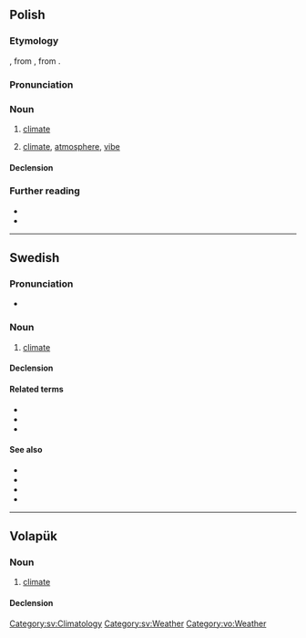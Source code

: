 {{also|klímat}}
==Polish==

===Etymology===
{{bor+|pl|fr|climat}}, from {{der|pl|la|clima}}, from {{der|pl|grc|κλίμα}}.

===Pronunciation===
{{pl-p|a=Pl-klimat.ogg}}

===Noun===
{{pl-noun|m-in}}

# {{lb|pl|climatology}} [[climate]]
# [[climate]], [[atmosphere]], [[vibe]]
#: {{syn|pl|atmosfera|aura|nastrój}}

====Declension====
{{pl-decl-noun-m-in}}

===Further reading===
* {{R:pl:WSJP}}
* {{R:PWN}}

{{C|pl|Weather}}

----

==Swedish==

===Pronunciation===
* {{audio|sv|Sv-klimat.ogg|Audio}}

===Noun===
{{sv-noun|n}}

# [[climate]]

====Declension====
{{sv-infl-noun-n-zero}}

====Related terms====
* {{l|sv|klimatförändring}}
* {{l|sv|klimatpåverkan}}
* {{l|sv|klimatskeptiker}}

====See also====
* {{l|sv|global}}
* {{l|sv|klematis}}
* {{l|sv|uppvärmning}}
* {{l|sv|väder}}

[[Category:sv:Climatology]]
[[Category:sv:Weather]]

----

==Volapük==

===Noun===
{{vo-noun}}

# [[climate]]

====Declension====
{{vo-decl-noun}}

[[Category:vo:Weather]]